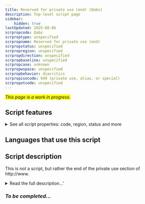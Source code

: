 ```yaml
---
title: Reserved for private use (end) [Qabx]
description: Top-level script page
sidebar:
    hidden: true
lastUpdated: 2025-08-06
scrpropcode: Qabx
scrproptype: unspecified
scrpropname: Reserved for private use (end)
scrpropstatus: unspecified
scrpropregion: unspecified
scrpropdirection: unspecified
scrpropbaseline: unspecified
scrpropcase: unknown
scrpropwspace: unspecified
scrpropbehavior: diacritics
scrpropisocode: 949 (private use, alias, or special)
scrpropotcode: unspecified
---
```


<span style='background-color:yellow'>_This page is a work in progress._</span>


## Script features

<details>
<summary> See all script properties: code, region, status and more</summary>
<ScriptInfo />
</details>

## Languages that use this script

<WsList script='Qabx' wsMax='5' />

## Script description

This is not a script, but rather the end of the private use section of http://www.

<details><summary>Read the full description...'</summary>_Not yet available._</details>

### _To be completed..._

